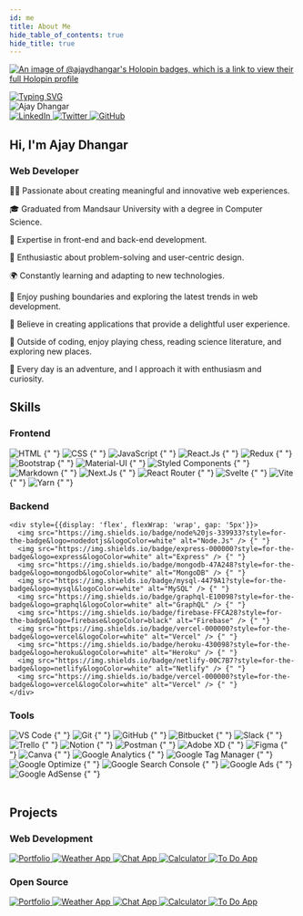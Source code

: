 ```yaml
---
id: me
title: About Me
hide_table_of_contents: true
hide_title: true
---
```


[![An image of @ajaydhangar's Holopin badges, which is a link to view their full Holopin profile](https://holopin.me/ajaydhangar)](https://holopin.io/@ajaydhangar)

<div style={{background: 'linear-gradient(90deg, rgb(51, 55, 6) 0%, #FF4820 25%, #FF4820 50%, rgb(87, 89, 243) 100%)', paddingTop: '10px', borderRadius: '10px'}}>
  <a href="https://www.linkedin.com/in/ajay-dhangar" align="center"><img src="https://readme-typing-svg.demolab.com?font=Fira+Code&pause=1000&color=DEF72C&random=false&center=true&width=1000&lines=Hi%2C+there.+I'm+Ajay+Dhangar.+A+Web+Developer+and+Open-Source+enthusiast!" alt="Typing SVG" /></a>
</div>

<div style={{display: 'grid', gridTemplateColumns: 'repeat(auto-fit, minmax(300px, 1fr))', gap: '20px', marginTop: '20px'}}>
  <div style={{marginRight: '10px', display: 'flex', flexDirection: 'column', alignItems: 'center'}}>
    <img src="/instructors/ajay-dhangar.jpg" alt="Ajay Dhangar" style={{width: '200px', height: 'auto%', borderRadius: '50%'}} />
    <div style={{marginTop: '10px'}}>
      <a href="https://www.linkedin.com/in/ajay-dhangar/" target="_blank" rel="noreferrer noopener" style={{marginLeft: '5px'}}>
        <img src="https://img.shields.io/badge/LinkedIn-0077B5?style=for-the-badge&logo=linkedin&logoColor=white" alt="LinkedIn" />
      </a>
      <a href="https://twitter.com/CodesWithAjay" target="_blank" rel="noreferrer noopener" style={{marginLeft: '5px'}}>
        <img src="https://img.shields.io/badge/Twitter-1DA1F2?style=for-the-badge&logo=twitter&logoColor=white" alt="Twitter" />
      </a>
      <a href="https://github.com/ajay-dhangar" target="_blank" rel="noreferrer noopener" style={{marginLeft: '5px'}}>
        <img src="https://img.shields.io/badge/GitHub-100000?style=for-the-badge&logo=github&logoColor=white" alt="GitHub" />
      </a>
    </div>
  </div>
  <div style={{display: 'flex', flexDirection: 'column', justifyContent: 'center'}}>
    <h2 style={{margin: '0', background: 'linear-gradient(90deg, rgb(151, 255, 6) 0%, #FF4820 25%, #FF4820 50%, rgb(87, 89, 243) 100%)', WebkitBackgroundClip: 'text', WebkitTextFillColor: 'transparent'}}>
      Hi, I'm Ajay Dhangar
    </h2>
    <h3 style={{margin: '0', color: 'rgb(87, 89, 243)'}}>
      Web Developer
    </h3>
    <p>👨‍💻 Passionate about creating meaningful and innovative web experiences.</p>
    <p>🎓 Graduated from Mandsaur University with a degree in Computer Science.</p>
    <p>🚀 Expertise in front-end and back-end development.</p>
    <p>🌟 Enthusiastic about problem-solving and user-centric design.</p>
    <p>🌍 Constantly learning and adapting to new technologies.</p>
    <p>🎯 Enjoy pushing boundaries and exploring the latest trends in web development.</p>
    <p>🌈 Believe in creating applications that provide a delightful user experience.</p>
    <p>🎲 Outside of coding, enjoy playing chess, reading science literature, and exploring new places.</p>
    <p>🚀 Every day is an adventure, and I approach it with enthusiasm and curiosity.</p>
  </div>
</div>

## Skills

<div style={{marginTop: '20px', width: '100%', display: 'grid', gridTemplateColumns: 'repeat(auto-fit, minmax(300px, 1fr))', gap: '20px'}}>
  <div style={{marginRight: '8%'}}>
    <h3 style={{margin: '0', background: 'linear-gradient(90deg, rgb(151, 255, 6) 0%, #FF4820 25%, #FF4820 50%, rgb(87, 89, 243) 100%)', WebkitBackgroundClip: 'text', WebkitTextFillColor: 'transparent', fontSize: '1.5rem'}}>
      Frontend
    </h3>
      <div style={{display: 'flex', flexWrap: 'wrap', gap: '5px'}}>
        <img src="https://img.shields.io/badge/html-f12?style=for-the-badge&logo=html5&logoColor=white" alt="HTML" /> {" "}
        <img src="https://img.shields.io/badge/css-0077B5?style=for-the-badge&logo=css3&logoColor=white" alt="CSS" /> {" "}
        <img src="https://img.shields.io/badge/javascrip-100?style=for-the-badge&logo=javascript&logoColor=yellow" alt="JavaScript" /> {" "}
        <img src="https://img.shields.io/badge/react%20js-20232A?style=for-the-badge&logo=react&logoColor=white" alt="React.Js" />  {" "}
        <img src="https://img.shields.io/badge/redux-593D88?style=for-the-badge&logo=redux&logoColor=white" alt="Redux" /> {" "}
        <img src="https://img.shields.io/badge/bootstrap-0077B5?style=for-the-badge&logo=bootstrap&logoColor=white" alt="Bootstrap" /> {" "}
        <img src="https://img.shields.io/badge/Material%20UI-007FFF?style=for-the-badge&logo=mui&logoColor=white" alt="Material-UI" />  {" "}
        <img src="https://img.shields.io/badge/styled--components-DB7093?style=for-the-badge&logo=styled-components&logoColor=white" alt="Styled Components" /> {" "}
        <img src="https://img.shields.io/badge/Markdown-000000?style=for-the-badge&logo=markdown&logoColor=white" alt="Markdown" /> {" "}
        <img src="https://img.shields.io/badge/next%20js-000000?style=for-the-badge&logo=nextdotjs&logoColor=white" alt="Next.Js" /> {" "}
        <img src="https://img.shields.io/badge/React_Router-CA4245?style=for-the-badge&logo=react-router&logoColor=white" alt="React Router" /> {" "}
        <img src="https://img.shields.io/badge/Svelte-4A4A55?style=for-the-badge&logo=svelte&logoColor=FF3E00" alt="Svelte" /> {" "}
        <img src="https://img.shields.io/badge/Vite-B73BFE?style=for-the-badge&logo=vite&logoColor=FFD62E" alt="Vite" /> {" "}
        <img src="https://img.shields.io/badge/Yarn-2C8EBB?style=for-the-badge&logo=yarn&logoColor=white" alt="Yarn" /> {" "}
      </div>
  </div>
  <div>
    <h3 style={{margin: '0', background: 'linear-gradient(90deg, rgb(151, 255, 6) 0%, #FF4820 25%, #FF4820 50%, rgb(87, 89, 243) 100%)', WebkitBackgroundClip: 'text', WebkitTextFillColor: 'transparent', fontSize: '1.5rem'}}>
      Backend
    </h3>

    <div style={{display: 'flex', flexWrap: 'wrap', gap: '5px'}}>
      <img src="https://img.shields.io/badge/node%20js-339933?style=for-the-badge&logo=nodedotjs&logoColor=white" alt="Node.Js" /> {" "}
      <img src="https://img.shields.io/badge/express-000000?style=for-the-badge&logo=express&logoColor=white" alt="Express" /> {" "}
      <img src="https://img.shields.io/badge/mongodb-47A248?style=for-the-badge&logo=mongodb&logoColor=white" alt="MongoDB" /> {" "}
      <img src="https://img.shields.io/badge/mysql-4479A1?style=for-the-badge&logo=mysql&logoColor=white" alt="MySQL" /> {" "}
      <img src="https://img.shields.io/badge/graphql-E10098?style=for-the-badge&logo=graphql&logoColor=white" alt="GraphQL" /> {" "}
      <img src="https://img.shields.io/badge/firebase-FFCA28?style=for-the-badge&logo=firebase&logoColor=black" alt="Firebase" /> {" "}
      <img src="https://img.shields.io/badge/vercel-000000?style=for-the-badge&logo=vercel&logoColor=white" alt="Vercel" /> {" "}
      <img src="https://img.shields.io/badge/heroku-430098?style=for-the-badge&logo=heroku&logoColor=white" alt="Heroku" /> {" "}
      <img src="https://img.shields.io/badge/netlify-00C7B7?style=for-the-badge&logo=netlify&logoColor=white" alt="Netlify" /> {" "}
      <img src="https://img.shields.io/badge/vercel-000000?style=for-the-badge&logo=vercel&logoColor=white" alt="Vercel" /> {" "}
    </div>

  </div>
  <div>
    <h3 style={{margin: '0', background: 'linear-gradient(90deg, rgb(151, 255, 6) 0%, #FF4820 25%, #FF4820 50%, rgb(87, 89, 243) 100%)', WebkitBackgroundClip: 'text', WebkitTextFillColor: 'transparent', fontSize: '1.5rem'}}>
      Tools
    </h3>
    <div style={{display: 'flex', flexWrap: 'wrap', gap: '5px'}}>
      <img src="https://img.shields.io/badge/VS%20Code-007ACC?style=for-the-badge&logo=visual-studio-code&logoColor=white" alt="VS Code" /> {" "}
      <img src="https://img.shields.io/badge/Git-F05032?style=for-the-badge&logo=git&logoColor=white" alt="Git" /> {" "}
      <img src="https://img.shields.io/badge/GitHub-100000?style=for-the-badge&logo=github&logoColor=white" alt="GitHub" /> {" "}
      <img src="https://img.shields.io/badge/Bitbucket-0052CC?style=for-the-badge&logo=bitbucket&logoColor=white" alt="Bitbucket" /> {" "}
      <img src="https://img.shields.io/badge/Slack-4A154B?style=for-the-badge&logo=slack&logoColor=white" alt="Slack" /> {" "}
      <img src="https://img.shields.io/badge/Trello-0079BF?style=for-the-badge&logo=trello&logoColor=white" alt="Trello" /> {" "}
      <img src="https://img.shields.io/badge/Notion-000000?style=for-the-badge&logo=notion&logoColor=white" alt="Notion" /> {" "}
      <img src="https://img.shields.io/badge/Postman-FF6C37?style=for-the-badge&logo=postman&logoColor=white" alt="Postman" /> {" "}
      <img src="https://img.shields.io/badge/Adobe%20XD-FF26BE?style=for-the-badge&logo=adobe-xd&logoColor=white" alt="Adobe XD" /> {" "}
      <img src="https://img.shields.io/badge/Figma-F24E1E?style=for-the-badge&logo=figma&logoColor=white" alt="Figma" /> {" "}
      <img src="https://img.shields.io/badge/Canva-00C4CC?style=for-the-badge&logo=canva&logoColor=white" alt="Canva" /> {" "}
      <img src="https://img.shields.io/badge/Google%20Analytics-E37400?style=for-the-badge&logo=google-analytics&logoColor=white" alt="Google Analytics" /> {" "}
      <img src="https://img.shields.io/badge/Google%20Tag%20Manager-4285F4?style=for-the-badge&logo=google-tag-manager&logoColor=white" alt="Google Tag Manager" /> {" "}
      <img src="https://img.shields.io/badge/Google%20Optimize-4285F4?style=for-the-badge&logo=google-optimize&logoColor=white" alt="Google Optimize" /> {" "}
      <img src="https://img.shields.io/badge/Google%20Search%20Console-4285F4?style=for-the-badge&logo=google-search-console&logoColor=white" alt="Google Search Console" /> {" "}
      <img src="https://img.shields.io/badge/Google%20Ads-4285F4?style=for-the-badge&logo=google-ads&logoColor=white" alt="Google Ads" /> {" "}
      <img src="https://img.shields.io/badge/Google%20AdSense-4285F4?style=for-the-badge&logo=google-adsense&logoColor=white" alt="Google AdSense" /> {" "}
      </div>
  </div>
</div>

<br />

## Projects

<div style={{marginTop: '20px', width: '100%', display: 'grid', gridTemplateColumns: 'repeat(auto-fit, minmax(300px, 1fr))', gap: '20px'}}>
  <div>
    <h3 style={{margin: '0', background: 'linear-gradient(90deg, rgb(151, 255, 6) 0%, #FF4820 25%, #FF4820 50%, rgb(87, 89, 243) 100%)', WebkitBackgroundClip: 'text', WebkitTextFillColor: 'transparent', fontSize: '1.5rem'}}>
      Web Development
    </h3>
    <div style={{display: 'flex', flexWrap: 'wrap', gap: '5px'}}>
      <a href="#" target="_blank" rel="noreferrer noopener">
        <img src="https://img.shields.io/badge/Portfolio-000000?style=for-the-badge&logo=react&logoColor=white" alt="Portfolio" />
      </a>
      <a href="#" target="_blank" rel="noreferrer noopener">
        <img src="https://img.shields.io/badge/Weather%20App-000000?style=for-the-badge&logo=react&logoColor=white" alt="Weather App" />
      </a>
      <a href="#" target="_blank" rel="noreferrer noopener">
        <img src="https://img.shields.io/badge/Chat%20App-000000?style=for-the-badge&logo=react&logoColor=white" alt="Chat App" />
      </a>
      <a href="#" target="_blank" rel="noreferrer noopener">
        <img src="https://img.shields.io/badge/Calculator-000000?style=for-the-badge&logo=react&logoColor=white" alt="Calculator" />
      </a>
      <a href="#" target="_blank" rel="noreferrer noopener">
        <img src="https://img.shields.io/badge/To%20Do%20App-000000?style=for-the-badge&logo=react&logoColor=white" alt="To Do App" />
      </a>
    </div>
  </div>

  <div>
    <h3 style={{margin: '0', background: 'linear-gradient(90deg, rgb(151, 255, 6) 0%, #FF4820 25%, #FF4820 50%, rgb(87, 89, 243) 100%)', WebkitBackgroundClip: 'text', WebkitTextFillColor: 'transparent', fontSize: '1.5rem'}}>
      Open Source
    </h3>
    <div style={{display: 'flex', flexWrap: 'wrap', gap: '5px'}}>
      <a href="#" target="_blank" rel="noreferrer noopener">
        <img src="https://img.shields.io/badge/Portfolio-000000?style=for-the-badge&logo=react&logoColor=white" alt="Portfolio" />
      </a>
      <a href="#" target="_blank" rel="noreferrer noopener">
        <img src="https://img.shields.io/badge/Weather%20App-000000?style=for-the-badge&logo=react&logoColor=white" alt="Weather App" />
      </a>
      <a href="#" target="_blank" rel="noreferrer noopener">
        <img src="https://img.shields.io/badge/Chat%20App-000000?style=for-the-badge&logo=react&logoColor=white" alt="Chat App" />
      </a>
      <a href="#" target="_blank" rel="noreferrer noopener">
        <img src="https://img.shields.io/badge/Calculator-000000?style=for-the-badge&logo=react&logoColor=white" alt="Calculator" />
      </a>
      <a href="#" target="_blank" rel="noreferrer noopener">
        <img src="https://img.shields.io/badge/To%20Do%20App-000000?style=for-the-badge&logo=react&logoColor=white" alt="To Do App" />
      </a>
    </div>
  </div>
</div>